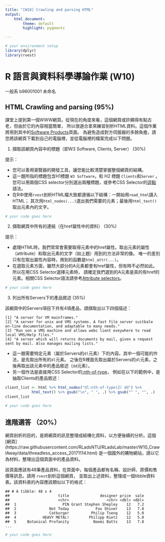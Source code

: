 ```yaml
---
title: "[W10] Crawling and parsing HTML"
output: 
    html_document:
        theme: default
        highlight: pygments

---
```


```r
# your environment setup
library(dplyr)
library(rvest)
```

R 語言與資料科學導論作業 (W10)
=============================

一般系 b96001001 未命名

## HTML Crawling and parsing (95%)

課堂上提到第一個WWW網頁。從現在的角度來看，這個網頁或許顯得有點古老，但由於它的內容相當簡單，
所以很適合拿來練習剖析HTML資料。這個作業將用到其中的[Software Products](http://info.cern.ch/hypertext/WWW/Status.html)頁面。
為避免造成對方伺服器的多餘負擔，請您將該網頁下載到自己的電腦裡，並從電腦裡的檔案完成以下問題。

1. 擷取該網頁內容中的標題（即W3 Software, Clients, Server） (30%)

提示：

* 您可以善用瀏覽器的開發工具，讓您能比較清楚掌握整個網頁的結構。
* 這一題所指的標題包含H1標題 `W3 Software`，和 H2 標題 `Clients`和`Server` 。
您可以用兩個CSS selector分別選出兩種標題，或參考CSS Selector的[逗點](https://www.w3schools.com/cssref/sel_element_comma.asp)語法。
* 在R中使用`rvest`剖析HTML檔大致都遵循以下結構：一開始用`read_html`讀入HTML；
其次用`html_nodes(...)`選出我們需要的元素；最後用`html_text()`取出元素內的文字。

```r
# your code goes here
```

2. 擷取網頁中所有的連結（在href屬性中的資料） (30%)

提示：

* 處理HTML時，我們常常會需要取得元素中的href屬性。取出元素的屬性（attribute）和取出元素的文字（如上題）用到的方法非常的像。
唯一的差別只有在取出屬性內容時，用到的函數是`html_attr(...)`。
* 在選取元素方面，雖然大部分的A元素都會有href屬性，但有時不必然如此。所以在用CSS Selector選擇元素時，
請確定我們選到的A元素是真的有href的元素。相關CSS Selector語法請參考[Attribute selectors](https://developer.mozilla.org/en-US/docs/Web/CSS/Attribute_selectors)。

```r
# your code goes here
```

3. 列出所有Servers下的產品敘述 (35%)

該網頁中的Servers項目下共有4項產品，請擷取出以下四個描述：
```
[1] "A server for VM mainframes."                                                                                       
[2] "A server for unix and VMS systems. A fast file server suitbale on-line documentation, and adaptable to many needs."
[3] "Run son a VMS machine and allows webc lient eveywhere to read local VMS/Help files."                               
[4] "A server which will returns documents by mail, given a request sent by mail. Also manages mailing lists." 
```

* 這一題需要特定元素（屬於Servers的`dl`元素）下的內容。其中一個可能的作法，是先取出所有的`dl`元素。
之後在R裡面先取出屬於Servers的`dl`元素，之後再取出該元素中的產品敘述（`dd`元素）。
* 另一個作法是直接用CSS Selector的[:nth-of-type](https://developer.mozilla.org/en-US/docs/Web/CSS/:nth-of-type)，
例如在以下的範例中，是抽取Clients的產品敘述：
```r
client_list <- html %>% html_nodes("dl:nth-of-type(2) dd") %>% 
            html_text() %>% gsub("\n", " ", .) %>% gsub("^ ", "", .)
client_list
```

```r
# your code goes here
```

## 進階選答 （20%）

網頁剖析的目的，是將網頁的訊息整理成結構化資料，以方便後續的分析。這個[網頁]
(https://raw.githubusercontent.com/RLadsNTU/RLadsLab/master/W10_CrawlAway/data/threadless_access_20171114.html)
是一個國外的購物網站，請以它為材料，整理出這個頁面中的產品資料。

該頁面應該有48筆產品資料，在頁面中，每個產品都有名稱、設計師、原價和售價等訊息。請用 `rvest`剖析這個網頁，
並取出上述資料，整理成一個tibble資料表。該資料表的內容應該類似以下的格式：

```
## # A tibble: 48 x 4
##                      title              designer price  sale
##                      <chr>                 <chr> <dbl> <dbl>
##  1                     PIN Grant Stephen Shepley    12   7.2
##  2               Not Today            Fox Shiver    13   7.8
##  3               Catburger          Philip Tseng    12   5.0
##  4            HEAVY METAL!         Philipp Rietz    12   5.0
##  5     Botanical Profanity           Naomi Batts    13   7.8
...
```

```r
# your code goes here
```
